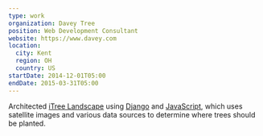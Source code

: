 ```yaml
---
type: work
organization: Davey Tree
position: Web Development Consultant
website: https://www.davey.com
location:
  city: Kent
  region: OH
  country: US
startDate: 2014-12-01T05:00
endDate: 2015-03-31T05:00
---
```

Architected <a href="https://landscape.itreetools.org">iTree Landscape</a>
using <a href="https://www.djangoproject.com">Django</a> and
<a href="https://en.wikipedia.org/wiki/JavaScript">JavaScript</a>, which
uses satellite images and various data sources to determine where trees
should be planted.
